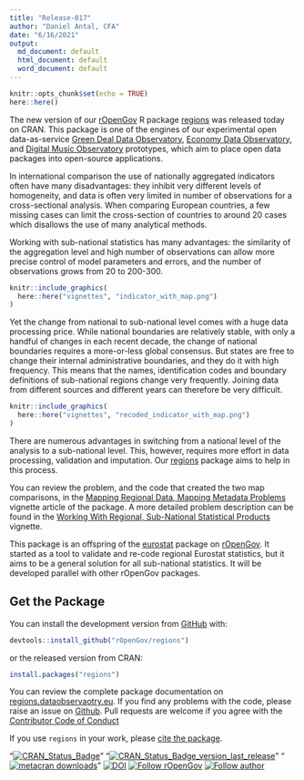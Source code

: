 ```yaml
---
title: "Release-017"
author: "Daniel Antal, CFA"
date: "6/16/2021"
output:
  md_document: default
  html_document: default
  word_document: default
---
```


```r
knitr::opts_chunk$set(echo = TRUE)
here::here()
```

The new version of our [rOpenGov](https://ropengov.org/) R package [regions](https://regions.dataobservatory.eu/) was released today on CRAN. This package is one of the engines of our experimental open data-as-service [Green Deal Data Observatory](https://greendeal.dataobservatory.eu/), [Economy Data Observatory](https://economy.dataobservatory.eu/), and [Digital Music Observatory](https://music.dataobservatory.eu/) prototypes, which aim to place open data packages into open-source applications.


In international comparison the use of nationally aggregated indicators often have many disadvantages: they inhibit very different levels of homogeneity, and data is often very limited in number of observations for a cross-sectional analysis. When comparing European countries, a few missing cases can limit the cross-section of countries to around 20 cases which disallows the use of many analytical methods. 

Working with sub-national statistics has many advantages: the similarity of the aggregation level and high number of observations can allow more precise control of model parameters and errors, and the number of observations grows from 20 to 200-300.

```r
knitr::include_graphics(
  here::here("vignettes", "indicator_with_map.png")
)
```

Yet the change from national to sub-national level comes with a huge data processing price. While national boundaries are relatively stable, with only a handful of changes in each recent decade, the change of national boundaries requires a more-or-less global consensus. But states are free to change their internal administrative boundaries, and they do it with high frequency. This means that the names, identification codes and boundary definitions of sub-national regions change very frequently. Joining data from different sources and different years can therefore be very difficult.

```r

knitr::include_graphics(
  here::here("vignettes", "recoded_indicator_with_map.png")
)
```

There are numerous advantages in switching from a national level of the analysis to a sub-national level. This, however, requires more effort in data processing, validation and imputation. Our [regions](https://regions.dataobservatory.eu/) package aims to help in this process. 

You can review the problem, and the code that created the two map comparisons, in the [Mapping Regional Data, Mapping Metadata Problems](https://regions.dataobservatory.eu/articles/maping.html) vignette article of the package. A more detailed problem description can be found in the [Working With Regional, Sub-National Statistical Products](https://regions.dataobservatory.eu/articles/Regional_stats.html) vignette.

This package is an offspring of the [eurostat](https://ropengov.github.io/eurostat/) package on [rOpenGov](https://ropengov.github.io/). It started as a tool to validate and re-code regional Eurostat statistics, but it aims to be a general solution for all sub-national statistics. It will be developed parallel with other rOpenGov packages.

## Get the Package  


You can install the development version from [GitHub](https://github.com/) with:

```r
devtools::install_github("rOpenGov/regions")
```

or the released version from CRAN:

```r
install.packages("regions")
```

You can review the complete package documentation on  [regions.dataobservaotry.eu](https://regions.dataobservatory.eu/). If you find any problems with the code, please raise an issue on [Github](https://github.com/rOpenGov/regions). Pull requests are welcome if you agree with the [Contributor Code of Conduct](https://contributor-covenant.org/version/2/0/CODE_OF_CONDUCT.html)

If you use `regions` in your work, please [cite the package](https://doi.org/10.5281/zenodo.4965909).

"[![CRAN_Status_Badge](https://www.r-pkg.org/badges/version/regions)](https://cran.r-project.org/package=regions)"
"[![CRAN_Status_Badge_version_last_release](https://www.r-pkg.org/badges/version-last-release/regions)](https://cran.r-project.org/package=regions)"
"[![metacran downloads](https://cranlogs.r-pkg.org/badges/regions)](https://cran.r-project.org/package=regions)"
[![DOI](https://zenodo.org/badge/DOI/10.5281/zenodo.4965909.svg)](http://doi.org/10.5281/zenodo.4965909)
[![Follow rOpenGov](https://img.shields.io/twitter/follow/ropengov.svg?style=social)](https://twitter.com/intent/follow?screen_name=ropengov) 
[![Follow author](https://img.shields.io/twitter/follow/antaldaniel.svg?style=social)](https://twitter.com/intent/follow?screen_name=antaldaniel)
